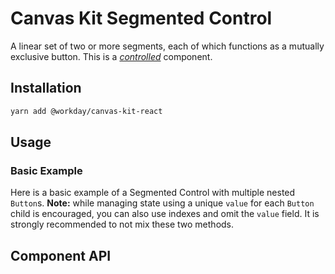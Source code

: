 
<Meta of={SegmentedControlStories} />

# Canvas Kit Segmented Control

A linear set of two or more segments, each of which functions as a mutually exclusive button. This
is a [_controlled_](https://reactjs.org/docs/forms.html#controlled-components) component.

## Installation

```sh
yarn add @workday/canvas-kit-react
```

## Usage

### Basic Example

Here is a basic example of a Segmented Control with multiple nested `Button`s. **Note:** while
managing state using a unique `value` for each `Button` child is encouraged, you can also use
indexes and omit the `value` field. It is strongly recommended to not mix these two methods.

<ExampleCodeBlock code={Basic} />

## Component API

<SymbolDoc name="SegmentedControl" fileName="/react/" />
